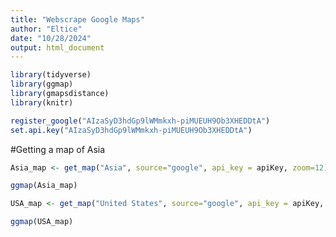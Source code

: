 ```yaml
---
title: "Webscrape Google Maps"
author: "Eltice"
date: "10/28/2024"
output: html_document
---
```




```r
library(tidyverse)
library(ggmap)
library(gmapsdistance)
library(knitr)
```

```r
register_google("AIzaSyD3hdGp9lWMmkxh-piMUEUH9Ob3XHEDDtA")
set.api.key("AIzaSyD3hdGp9lWMmkxh-piMUEUH9Ob3XHEDDtA")
```
#Getting a map of Asia
```r
Asia_map <- get_map("Asia", source="google", api_key = apiKey, zoom=12)

ggmap(Asia_map)
```
```r
USA_map <- get_map("United States", source="google", api_key = apiKey, zoom=12)
```

```r
ggmap(USA_map)
```




